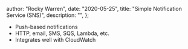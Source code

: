 
  author: "Rocky Warren",
  date: "2020-05-25",
  title: "Simple Notification Service (SNS)",
  description: "",
};


- Push-based notifications
- HTTP, email, SMS, SQS, Lambda, etc.
- Integrates well with CloudWatch

